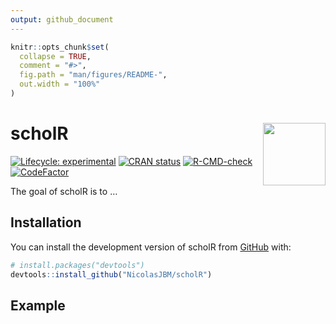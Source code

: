 ```yaml
---
output: github_document
---
```


<!-- README.md is generated from README.Rmd. Please edit that file -->

```r
knitr::opts_chunk$set(
  collapse = TRUE,
  comment = "#>",
  fig.path = "man/figures/README-",
  out.width = "100%"
)
```

# scholR <img src="https://raw.githubusercontent.com/NicolasJBM/scholR/.../docs/assets/bibliogR.svg" align="right" width="100" height="100" >

<!-- badges: start -->
[![Lifecycle: experimental](https://img.shields.io/badge/lifecycle-experimental-orange.svg)](https://lifecycle.r-lib.org/articles/stages.html#experimental)
[![CRAN status](https://www.r-pkg.org/badges/version/scholR)](https://CRAN.R-project.org/package=scholR)
[![R-CMD-check](https://github.com/NicolasJBM/scholR/actions/workflows/R-CMD-check.yaml/badge.svg)](https://github.com/NicolasJBM/scholR/actions/workflows/R-CMD-check.yaml)
[![CodeFactor](https://www.codefactor.io/repository/github/NicolasJBM/scholR/badge)](https://www.codefactor.io/repository/github/NicolasJBM/scholR)
<!-- badges: end -->

The goal of scholR is to ...

## Installation

You can install the development version of scholR from [GitHub](https://github.com/) with:

``` r
# install.packages("devtools")
devtools::install_github("NicolasJBM/scholR")
```

## Example


